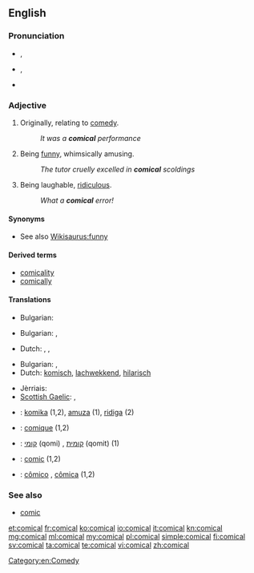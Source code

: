 ==English==

===Pronunciation===
* {{a|RP}} {{IPA|/ˈkɒmɪkəl/}}, {{X-SAMPA|/"kQmIk@l/}}
* {{a|GenAm}} {{IPA|/ˈkɑmɪkəl/}}, {{X-SAMPA|/"kAmIk@l/}}
* {{audio|En-us-comical.ogg|Audio (US)}}

===Adjective===
{{en-adj}}

# {{archaic}} Originally, relating to [[comedy]].
#: ''It was a '''comical''' performance''
# Being [[funny]], whimsically amusing.
#: ''The tutor cruelly excelled in '''comical''' scoldings''
# Being laughable, [[ridiculous]].
#: ''What a '''comical''' error!''

====Synonyms====
* See also [[Wikisaurus:funny]]

====Derived terms====
* [[comicality]]
* [[comically]]

====Translations====
{{trans-top|relating to comedy}}
* Bulgarian: {{t+|bg|комичен}}
{{trans-mid}}
{{trans-bottom}}

{{trans-top|being funny, whimsically amusing}}
* Bulgarian: {{t+|bg|смешен}},  {{t+|bg|забавен}}
{{trans-mid}}
* Dutch: {{t+|nl|grappig}}, {{t-|nl|komisch}}, {{t+|nl|amusant}}
{{trans-bottom}}

{{trans-top|being laughable, ridiculous}}
* Bulgarian: {{t+|bg|шеговит}},  {{t+|bg|чудат}}
* Dutch: [[komisch]], [[lachwekkend]], [[hilarisch]]
{{trans-mid}}
* Jèrriais: {{tø|roa-jer|risibl'ye|m|f}}
* [[Scottish Gaelic]]: {{t-|gd|èibhinn|xs=Scottish Gaelic}},  {{t-|gd|àbhachdach|xs=Scottish Gaelic}}
{{trans-bottom}}

{{checktrans-top}}
* {{ttbc|eo}}: [[komika]] (1,2), [[amuza]] (1), [[ridiga]] (2)
* {{ttbc|fr}}: [[comique]] (1,2)
{{trans-mid}}
* {{ttbc|he}}: [[קומי]] (qomi) {{m}}, [[קומית]] (qomit) {{f}} (1)
* {{ttbc|ia}}: [[comic]] (1,2)
* {{ttbc|pt}}: [[cômico]] {{m}}, [[cômica]] {{f}} (1,2)
{{trans-bottom}}

===See also===
* [[comic]]

[[Category:en:Comedy]]

[[et:comical]]
[[fr:comical]]
[[ko:comical]]
[[io:comical]]
[[it:comical]]
[[kn:comical]]
[[mg:comical]]
[[ml:comical]]
[[my:comical]]
[[pl:comical]]
[[simple:comical]]
[[fi:comical]]
[[sv:comical]]
[[ta:comical]]
[[te:comical]]
[[vi:comical]]
[[zh:comical]]